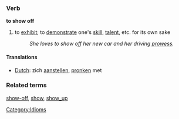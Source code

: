 === Verb ===
'''to show off''' 

# to [[exhibit]]; to [[demonstrate]] one's [[skill]], [[talent]], etc. for its own sake
#: ''She loves to show off her new car and her driving [[prowess]].''

====Translations====
*[[Dutch]]: zich [[aanstellen]], [[pronken]] met

=== Related terms ===
[[show-off]], [[show]], [[show_up]]

[[Category:Idioms]]